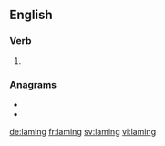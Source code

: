 ==English==

===Verb===
{{head|en|present participle}}

# {{present participle of|lame|lang=en|nocat=1}}

===Anagrams===
* {{l|en|lingam}}
* {{l|en|malign}}

[[de:laming]]
[[fr:laming]]
[[sv:laming]]
[[vi:laming]]